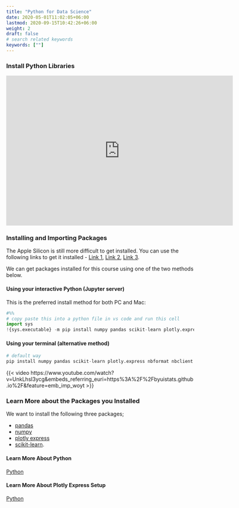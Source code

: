 ```yaml
---
title: "Python for Data Science"
date: 2020-05-01T11:02:05+06:00
lastmod: 2020-09-15T10:42:26+06:00
weight: 2
draft: false
# search related keywords
keywords: [""]
---
```



### Install Python Libraries

```{=html}
<iframe id="kaltura_player" src="https://cdnapisec.kaltura.com/p/1157612/sp/115761200/embedIframeJs/uiconf_id/41338032/partner_id/1157612?iframeembed=true&playerId=kaltura_player&entry_id=1_8ncm34c3&flashvars[localizationCode]=en&amp;flashvars[sideBarContainer.plugin]=true&amp;flashvars[sideBarContainer.position]=left&amp;flashvars[sideBarContainer.clickToClose]=true&amp;flashvars[chapters.plugin]=true&amp;flashvars[chapters.layout]=vertical&amp;flashvars[chapters.thumbnailRotator]=false&amp;flashvars[streamSelector.plugin]=true&amp;flashvars[EmbedPlayer.SpinnerTarget]=videoHolder&amp;flashvars[dualScreen.plugin]=true&amp;flashvars[Kaltura.addCrossoriginToIframe]=true&amp;&wid=1_5ngi2evj" width="608" height="402" allowfullscreen webkitallowfullscreen mozAllowFullScreen allow="autoplay *; fullscreen *; encrypted-media *" sandbox="allow-downloads allow-forms allow-same-origin allow-scripts allow-top-navigation allow-pointer-lock allow-popups allow-modals allow-orientation-lock allow-popups-to-escape-sandbox allow-presentation allow-top-navigation-by-user-activation" frameborder="0" title="W01 - Install Python"></iframe>
```


### Installing and Importing Packages

The Apple Silicon is still more difficult to get installed.  You can use the following links to get it installed - [Link 1](https://scikit-learn.org/stable/install.html#installing-on-apple-silicon-m1-hardware), [Link 2](https://github.com/scikit-learn/scikit-learn/issues/19137), [Link 3](https://github.com/conda-forge/miniforge).

We can get packages installed for this course using one of the two methods below.


#### Using your interactive Python (Jupyter server)
This is the preferred install method for both PC and Mac:

```python
#%%
# copy paste this into a python file in vs code and run this cell
import sys
!{sys.executable} -m pip install numpy pandas scikit-learn plotly.express nbformat nbclient pyyaml
```


#### Using your terminal (alternative method)

```python
# default way
pip install numpy pandas scikit-learn plotly.express nbformat nbclient pyyaml
```


{{< video https://www.youtube.com/watch?v=UnkLhsI3ycg&embeds_referring_euri=https%3A%2F%2Fbyuistats.github.io%2F&feature=emb_imp_woyt >}}


### Learn More about the Packages you Installed

We want to install the following three packages;

- [pandas](https://pandas.pydata.org/)
- [numpy](https://numpy.org/)
- [plotly express](https://plotly.com/python/plotly-express/)
- [scikit-learn](https://scikit-learn.org/stable/install.html#installation-instructions). 


#### Learn More About Python
[Python](/Course%20Materials/python.qmd) 


#### Learn More About Plotly Express Setup
[Python](/Setup/plotly_setup.qmd)